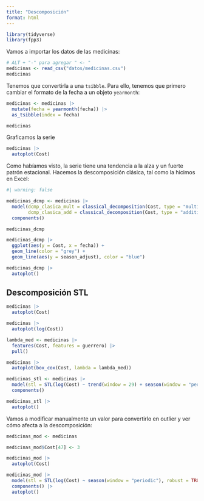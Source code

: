 ```yaml
---
title: "Descomposición"
format: html
---
```


```r
library(tidyverse)
library(fpp3)
```

Vamos a importar los datos de las medicinas:

```r
# ALT + "-" para agregar " <- "
medicinas <- read_csv("datos/medicinas.csv")
medicinas
```

Tenemos que convertirla a una `tsibble`. Para ello, tenemos que primero cambiar el formato de la fecha a un objeto `yearmonth`:

```r
medicinas <- medicinas |>
  mutate(fecha = yearmonth(fecha)) |> 
  as_tsibble(index = fecha)

medicinas
```

Graficamos la serie

```r
medicinas |> 
  autoplot(Cost)
```

Como habíamos visto, la serie tiene una tendencia a la alza y un fuerte patrón estacional. Hacemos la descomposición clásica, tal como la hicimos en Excel:

```r
#| warning: false

medicinas_dcmp <- medicinas |>
  model(dcmp_clasica_mult = classical_decomposition(Cost, type = "multiplicative"),
        dcmp_clasica_add = classical_decomposition(Cost, type = "additive")) |>
  components()

medicinas_dcmp

medicinas_dcmp |> 
  ggplot(aes(y = Cost, x = fecha)) +
  geom_line(color = "grey") +
  geom_line(aes(y = season_adjust), color = "blue")

medicinas_dcmp |> 
  autoplot()
```

## Descomposición STL

```r
medicinas |> 
  autoplot(Cost)

medicinas |> 
  autoplot(log(Cost))

lambda_med <- medicinas |> 
  features(Cost, features = guerrero) |> 
  pull()

medicinas |> 
  autoplot(box_cox(Cost, lambda = lambda_med))
```

```r
medicinas_stl <- medicinas |>
  model(stl = STL(log(Cost) ~ trend(window = 29) + season(window = "periodic"), robust = TRUE)) |>
  components()

medicinas_stl |> 
  autoplot()
```

Vamos a modificar manualmente un valor para convertirlo en outlier y ver cómo afecta a la descomposición:

```r
medicinas_mod <- medicinas

medicinas_mod$Cost[47] <- 3

medicinas_mod |> 
  autoplot(Cost)

medicinas_mod |> 
  model(stl = STL(log(Cost) ~ season(window = "periodic"), robust = TRUE)) |> 
  components() |> 
  autoplot()
```
